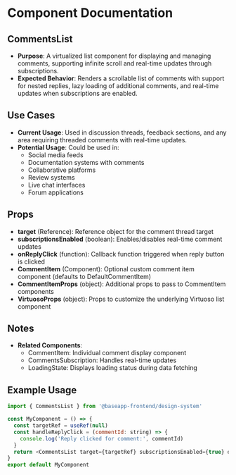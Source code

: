 
<Meta title="@baseapp-frontend | components/Comments/CommentsList" />

# Component Documentation

## CommentsList

- **Purpose**: A virtualized list component for displaying and managing comments, supporting infinite scroll and real-time updates through subscriptions.
- **Expected Behavior**: Renders a scrollable list of comments with support for nested replies, lazy loading of additional comments, and real-time updates when subscriptions are enabled.

## Use Cases

- **Current Usage**: Used in discussion threads, feedback sections, and any area requiring threaded comments with real-time updates.
- **Potential Usage**: Could be used in:
  - Social media feeds
  - Documentation systems with comments
  - Collaborative platforms
  - Review systems
  - Live chat interfaces
  - Forum applications

## Props

- **target** (Reference): Reference object for the comment thread target
- **subscriptionsEnabled** (boolean): Enables/disables real-time comment updates
- **onReplyClick** (function): Callback function triggered when reply button is clicked
- **CommentItem** (Component): Optional custom comment item component (defaults to DefaultCommentItem)
- **CommentItemProps** (object): Additional props to pass to CommentItem components
- **VirtuosoProps** (object): Props to customize the underlying Virtuoso list component

## Notes

- **Related Components**:
  - CommentItem: Individual comment display component
  - CommentsSubscription: Handles real-time updates
  - LoadingState: Displays loading status during data fetching

## Example Usage

```javascript
import { CommentsList } from '@baseapp-frontend/design-system'

const MyComponent = () => {
  const targetRef = useRef(null)
  const handleReplyClick = (commentId: string) => {
    console.log('Reply clicked for comment:', commentId)
  }
  return <CommentsList target={targetRef} subscriptionsEnabled={true} onReplyClick={handleReplyClick} />
}
export default MyComponent
```